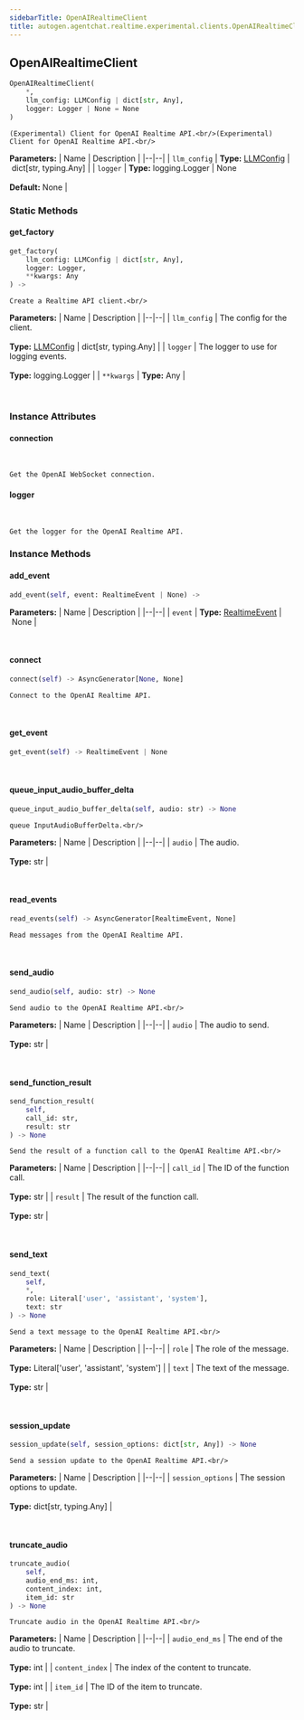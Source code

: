 ```yaml
---
sidebarTitle: OpenAIRealtimeClient
title: autogen.agentchat.realtime.experimental.clients.OpenAIRealtimeClient
---
```

<h2 id="autogen.agentchat.realtime.experimental.clients.OpenAIRealtimeClient" class="doc doc-heading">
    <code class="doc-symbol doc-symbol-heading doc-symbol-class"></code>
    <span class="doc doc-object-name doc-class-name">OpenAIRealtimeClient</span>
</h2>

```python
OpenAIRealtimeClient(
    *,
    llm_config: LLMConfig | dict[str, Any],
    logger: Logger | None = None
)
```

    (Experimental) Client for OpenAI Realtime API.<br/>(Experimental) Client for OpenAI Realtime API.<br/>

<b>Parameters:</b>
| Name | Description |
|--|--|
| `llm_config` | **Type:** [LLMConfig](/docs/api-reference/autogen/llm_config/LLMConfig) \| dict[str, typing.Any] |
| `logger` | **Type:** logging.Logger \| None<br/><br/>**Default:** None |

### Static Methods

<code class="doc-symbol doc-symbol-heading doc-symbol-method"></code>
#### get_factory

```python
get_factory(
    llm_config: LLMConfig | dict[str, Any],
    logger: Logger,
    **kwargs: Any
) -> 
```

    Create a Realtime API client.<br/>

<b>Parameters:</b>
| Name | Description |
|--|--|
| `llm_config` | The config for the client.<br/><br/>**Type:** [LLMConfig](/docs/api-reference/autogen/llm_config/LLMConfig) \| dict[str, typing.Any] |
| `logger` | The logger to use for logging events.<br/><br/>**Type:** logging.Logger |
| `**kwargs` | **Type:** Any |

<br />

### Instance Attributes

<code class="doc-symbol doc-symbol-heading doc-symbol-attribute"></code>
#### connection
<br />

    Get the OpenAI WebSocket connection.

<code class="doc-symbol doc-symbol-heading doc-symbol-attribute"></code>
#### logger
<br />

    Get the logger for the OpenAI Realtime API.

### Instance Methods

<code class="doc-symbol doc-symbol-heading doc-symbol-method"></code>
#### add_event

```python
add_event(self, event: RealtimeEvent | None) -> 
```

    

<b>Parameters:</b>
| Name | Description |
|--|--|
| `event` | **Type:** [RealtimeEvent](/docs/api-reference/autogen/agentchat/realtime/experimental/realtime_events/RealtimeEvent) \| None |

<br />

<code class="doc-symbol doc-symbol-heading doc-symbol-method"></code>
#### connect

```python
connect(self) -> AsyncGenerator[None, None]
```

    Connect to the OpenAI Realtime API.

<br />

<code class="doc-symbol doc-symbol-heading doc-symbol-method"></code>
#### get_event

```python
get_event(self) -> RealtimeEvent | None
```

    

<br />

<code class="doc-symbol doc-symbol-heading doc-symbol-method"></code>
#### queue_input_audio_buffer_delta

```python
queue_input_audio_buffer_delta(self, audio: str) -> None
```

    queue InputAudioBufferDelta.<br/>

<b>Parameters:</b>
| Name | Description |
|--|--|
| `audio` | The audio.<br/><br/>**Type:** str |

<br />

<code class="doc-symbol doc-symbol-heading doc-symbol-method"></code>
#### read_events

```python
read_events(self) -> AsyncGenerator[RealtimeEvent, None]
```

    Read messages from the OpenAI Realtime API.

<br />

<code class="doc-symbol doc-symbol-heading doc-symbol-method"></code>
#### send_audio

```python
send_audio(self, audio: str) -> None
```

    Send audio to the OpenAI Realtime API.<br/>

<b>Parameters:</b>
| Name | Description |
|--|--|
| `audio` | The audio to send.<br/><br/>**Type:** str |

<br />

<code class="doc-symbol doc-symbol-heading doc-symbol-method"></code>
#### send_function_result

```python
send_function_result(
    self,
    call_id: str,
    result: str
) -> None
```

    Send the result of a function call to the OpenAI Realtime API.<br/>

<b>Parameters:</b>
| Name | Description |
|--|--|
| `call_id` | The ID of the function call.<br/><br/>**Type:** str |
| `result` | The result of the function call.<br/><br/>**Type:** str |

<br />

<code class="doc-symbol doc-symbol-heading doc-symbol-method"></code>
#### send_text

```python
send_text(
    self,
    *,
    role: Literal['user', 'assistant', 'system'],
    text: str
) -> None
```

    Send a text message to the OpenAI Realtime API.<br/>

<b>Parameters:</b>
| Name | Description |
|--|--|
| `role` | The role of the message.<br/><br/>**Type:** Literal['user', 'assistant', 'system'] |
| `text` | The text of the message.<br/><br/>**Type:** str |

<br />

<code class="doc-symbol doc-symbol-heading doc-symbol-method"></code>
#### session_update

```python
session_update(self, session_options: dict[str, Any]) -> None
```

    Send a session update to the OpenAI Realtime API.<br/>

<b>Parameters:</b>
| Name | Description |
|--|--|
| `session_options` | The session options to update.<br/><br/>**Type:** dict[str, typing.Any] |

<br />

<code class="doc-symbol doc-symbol-heading doc-symbol-method"></code>
#### truncate_audio

```python
truncate_audio(
    self,
    audio_end_ms: int,
    content_index: int,
    item_id: str
) -> None
```

    Truncate audio in the OpenAI Realtime API.<br/>

<b>Parameters:</b>
| Name | Description |
|--|--|
| `audio_end_ms` | The end of the audio to truncate.<br/><br/>**Type:** int |
| `content_index` | The index of the content to truncate.<br/><br/>**Type:** int |
| `item_id` | The ID of the item to truncate.<br/><br/>**Type:** str |

<br />